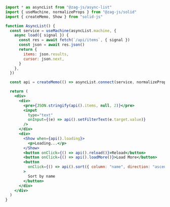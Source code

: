 ```jsx
import * as asyncList from "@zag-js/async-list"
import { useMachine, normalizeProps } from "@zag-js/solid"
import { createMemo, Show } from "solid-js"

function AsyncList() {
  const service = useMachine(asyncList.machine, {
    async load({ signal }) {
      const res = await fetch(`/api/items`, { signal })
      const json = await res.json()
      return {
        items: json.results,
        cursor: json.next,
      }
    },
  })

  const api = createMemo(() => asyncList.connect(service, normalizeProps))

  return (
    <div>
      <div>
        <pre>{JSON.stringify(api().items, null, 2)}</pre>
        <input
          type="text"
          onInput={(e) => api().setFilterText(e.target.value)}
        />
      </div>
      <div>
        <Show when={api().loading}>
          <p>Loading...</p>
        </Show>
        <button onClick={() => api().reload()}>Reload</button>
        <button onClick={() => api().loadMore()}>Load More</button>
        <button
          onClick={() => api().sort({ column: "name", direction: "ascending" })}
        >
          Sort by name
        </button>
      </div>
    </div>
  )
}
```
